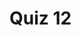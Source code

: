 
# Quiz 12

<TrueFalseQuestion
    question="JavaScript objects can extend their set of properties"
    answer={true}
/>

<TrueFalseQuestion
    question="There is only one way to do object-orientation in JavaScript"
    answer={false}
/>

<TrueFalseQuestion
    question="There is one best way to do object-orientation in JavaScript that serves all purposes"
    answer={false}
/>

<TrueFalseQuestion
    question="JavaScript functions can extend their set of properties"
    answer={true}
/>

<TrueFalseQuestion
    question="JavaScript functions are objects"
    answer={true}
/>

<TrueFalseQuestion
    question="The closure scope is safe and not accessible from the outside"
    answer={true}
/>